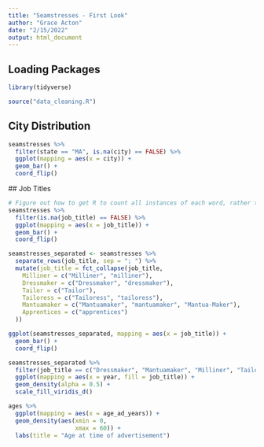 ```yaml
---
title: "Seamstresses - First Look"
author: "Grace Acton"
date: "2/15/2022"
output: html_document
---
```


## Loading Packages 

```r
library(tidyverse)

source("data_cleaning.R")
```

## City Distribution
 
```r
seamstresses %>% 
  filter(state == "MA", is.na(city) == FALSE) %>% 
  ggplot(mapping = aes(x = city)) +
  geom_bar() +
  coord_flip()
```
 ## Job Titles
 
```r

# Figure out how to get R to count all instances of each word, rather than full phrases
seamstresses %>% 
  filter(is.na(job_title) == FALSE) %>% 
  ggplot(mapping = aes(x = job_title)) +
  geom_bar() +
  coord_flip()

```
 

```r
seamstresses_separated <- seamstresses %>% 
  separate_rows(job_title, sep = "; ") %>% 
  mutate(job_title = fct_collapse(job_title,
    Milliner = c("Milliner", "milliner"),
    Dressmaker = c("Dressmaker", "dressmaker"),
    Tailor = c("Tailor"),
    Tailoress = c("Tailoress", "tailoress"),
    Mantuamaker = c("Mantuamaker", "mantuamaker", "Mantua-Maker"),
    Apprentices = c("apprentices")
  ))

ggplot(seamstresses_separated, mapping = aes(x = job_title)) +
  geom_bar() +
  coord_flip()
```

```r
seamstresses_separated %>% 
  filter(job_title == c("Dressmaker", "Mantuamaker", "Milliner", "Tailoress")) %>% 
  ggplot(mapping = aes(x = year, fill = job_title)) +
  geom_density(alpha = 0.5) +
  scale_fill_viridis_d()

```

```r
ages %>% 
  ggplot(mapping = aes(x = age_ad_years)) +
  geom_density(aes(xmin = 0,
                   xmax = 60)) +
  labs(title = "Age at time of advertisement")
```

 

